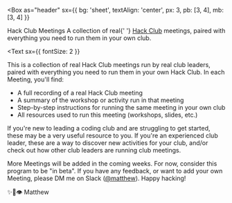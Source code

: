 
<Box
  as="header"
  sx={{
    bg: 'sheet',
    textAlign: 'center',
    px: 3,
    pb: [3, 4],
    mb: [3, 4]
  }}
>
  <Heading as="h1" variant="title" color="primary" mb={2}>
    Hack Club Meetings
  </Heading>
  <Container variant="copy">
    <Heading
      as="h2"
      variant="subtitle"
      sx={{ mt: 3, color: 'text' }}
    >
      A collection of real{' '}
      <A href="https://hackclub.com/">Hack Club</A> meetings, paired with everything you need to run them in your own club.
    </Heading>
  </Container>
</Box>

<Container variant="copy">

<Text
  sx={{
    fontSize: 2
  }}
>

This is a collection of real Hack Club meetings run by real club leaders, paired with everything you need to run them in your own Hack Club. In each Meeting, you'll find:

- A full recording of a real Hack Club meeting
- A summary of the workshop or activity run in that meeting
- Step-by-step instructions for running the same meeting in your own club
- All resources used to run this meeting (workshops, slides, etc.)

If you're new to leading a coding club and are struggling to get started, these may be a very useful resource to you. If you're an experienced club leader, these are a way to discover new activities for your club, and/or check out how other club leaders are running club meetings.

More Meetings will be added in the coming weeks. For now, consider this program to be "in beta". If you have any feedback, or want to add your own Meeting, please DM me on Slack ([@matthew](https://app.slack.com/client/T0266FRGM/D4R330HD2)). Happy hacking!

✨🚀👁 Matthew

</Text>

</Container>

<Container>

<MeetingList />

</Container>

<Footer />
